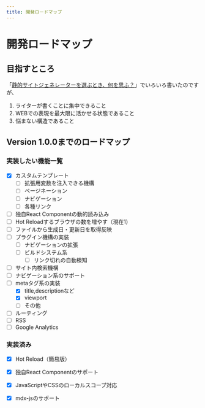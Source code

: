 ```yaml
---
title: 開発ロードマップ
---
```


# 開発ロードマップ

## 目指すところ

「[静的サイトジェネレーターを選ぶとき、何を思ふ？](https://himenon.github.io/blog/static-site-generator/)」でいろいろ書いたのですが、

1. ライターが書くことに集中できること
2. WEBでの表現を最大限に活かせる状態であること
3. 悩まない構造であること

## Version 1.0.0までのロードマップ

### 実装したい機能一覧

- [x] カスタムテンプレート
  - [ ] 拡張用変数を注入できる機構
  - [ ] ページネーション
  - [ ] ナビゲーション
  - [ ] 各種リンク
- [ ] 独自React Componentの動的読み込み
- [ ] Hot Reloadするブラウザの数を増やす（現在1）
- [ ] ファイルから生成日・更新日を取得反映
- [ ] プラグイン機構の実装
  - [ ] ナビゲーションの拡張
  - [ ] ビルドシステム系
      - [ ] リンク切れの自動検知
- [ ] サイト内検索機構
- [ ] ナビゲーション系のサポート
- [ ] metaタグ系の実装
    - [x] title,descriptionなど
    - [x] viewport
    - [ ] その他
- [ ] ルーティング
- [ ] RSS
- [ ] Google Analytics

### 実装済み

* [x] Hot Reload（簡易版）
* [x] 独自React Componentのサポート
* [x] JavaScriptやCSSのローカルスコープ対応
* [x] mdx-jsのサポート

